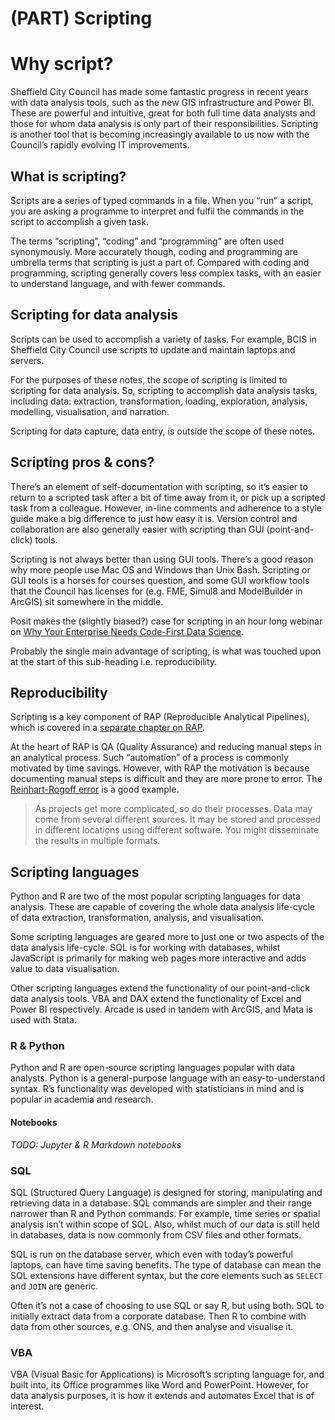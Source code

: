 # (PART) Scripting {.unnumbered}

# Why script?

Sheffield City Council has made some fantastic progress in recent years with data analysis tools, such as the new GIS infrastructure and Power BI. These are powerful and intuitive, great for both full time data analysts and those for whom data analysis is only part of their responsibilities. Scripting is another tool that is becoming increasingly available to us now with the Council's rapidly evolving IT improvements.

## What is scripting?

Scripts are a series of typed commands in a file. When you "run" a script, you are asking a programme to interpret and fulfil the commands in the script to accomplish a given task.

The terms "scripting", "coding" and "programming" are often used synonymously. More accurately though, coding and programming are umbrella terms that scripting is just a part of. Compared with coding and programming, scripting generally covers less complex tasks, with an easier to understand language, and with fewer commands.

## Scripting for data analysis

Scripts can be used to accomplish a variety of tasks. For example, BCIS in Sheffield City Council use scripts to update and maintain laptops and servers.

For the purposes of these notes, the scope of scripting is limited to scripting for data analysis. So, scripting to accomplish data analysis tasks, including data: extraction, transformation, loading, exploration, analysis, modelling, visualisation, and narration.

Scripting for data capture, data entry, is outside the scope of these notes.

## Scripting pros & cons?

There's an element of self-documentation with scripting, so it's easier to return to a scripted task after a bit of time away from it, or pick up a scripted task from a colleague. However, in-line comments and adherence to a style guide make a big difference to just how easy it is. Version control and collaboration are also generally easier with scripting than GUI (point-and-click) tools.

Scripting is not always better than using GUI tools. There's a good reason why more people use Mac OS and Windows than Unix Bash. Scripting or GUI tools is a horses for courses question, and some GUI workflow tools that the Council has licenses for (e.g. FME, Simul8 and ModelBuilder in ArcGIS) sit somewhere in the middle.

Posit makes the (slightly biased?) case for scripting in an hour long webinar on [Why Your Enterprise Needs Code-First Data Science](https://www.rstudio.com/resources/why-your-enterprise-needs-code-first-data-science/).

Probably the single main advantage of scripting, is what was touched upon at the start of this sub-heading i.e. reproducibility.

## Reproducibility

Scripting is a key component of RAP (Reproducible Analytical Pipelines), which is covered in a [separate chapter on RAP](#rap).

At the heart of RAP is QA (Quality Assurance) and reducing manual steps in an analytical process. Such "automation" of a process is commonly motivated by time savings. However, with RAP the motivation is because documenting manual steps is difficult and they are more prone to error. The [Reinhart-Rogoff error](https://theconversation.com/the-reinhart-rogoff-error-or-how-not-to-excel-at-economics-13646) is a good example.

> As projects get more complicated, so do their processes. Data may come from several different sources. It may be stored and processed in different locations using different software. You might disseminate the results in multiple formats.

## Scripting languages

Python and R are two of the most popular scripting languages for data analysis. These are capable of covering the whole data analysis life-cycle of data extraction, transformation, analysis, and visualisation.

Some scripting languages are geared more to just one or two aspects of the data analysis life-cycle. SQL is for working with databases, whilst JavaScript is primarily for making web pages more interactive and adds value to data visualisation.

Other scripting languages extend the functionality of our point-and-click data analysis tools. VBA and DAX extend the functionality of Excel and Power BI respectively. Arcade is used in tandem with ArcGIS, and Mata is used with Stata.

### R & Python

Python and R are open-source scripting languages popular with data analysts. Python is a general-purpose language with an easy-to-understand syntax. R's functionality was developed with statisticians in mind and is popular in academia and research.

#### Notebooks

*TODO: Jupyter & R Markdown notebooks*

### SQL

SQL (Structured Query Language) is designed for storing, manipulating and retrieving data in a database. SQL commands are simpler and their range narrower than R and Python commands. For example, time series or spatial analysis isn't within scope of SQL. Also, whilst much of our data is still held in databases, data is now commonly from CSV files and other formats.

SQL is run on the database server, which even with today's powerful laptops, can have time saving benefits. The type of database can mean the SQL extensions have different syntax, but the core elements such as `SELECT` and `JOIN` are generic.

Often it's not a case of choosing to use SQL or say R, but using both. SQL to initially extract data from a corporate database. Then R to combine with data from other sources, e.g. ONS, and then analyse and visualise it.

### VBA

VBA (Visual Basic for Applications) is Microsoft's scripting language for, and built into, its Office programmes like Word and PowerPoint. However, for data analysis purposes, it is how it extends and automates Excel that is of interest.
